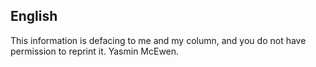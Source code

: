==English==

 
This information is defacing to me and my column, and you do not have permission to reprint it. 
Yasmin McEwen.